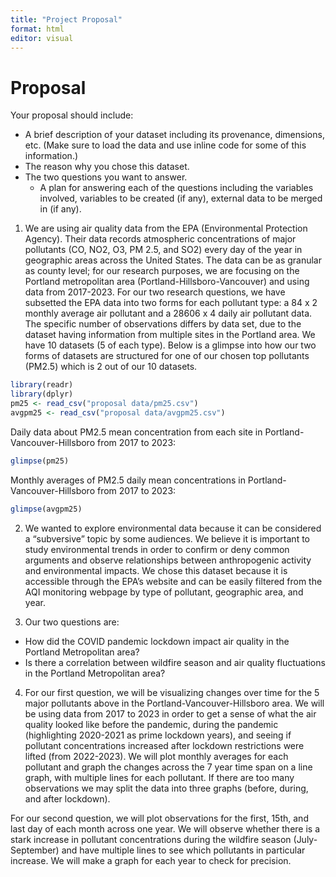 ```yaml
---
title: "Project Proposal"
format: html
editor: visual
---
```


# Proposal

Your proposal should include:

-   A brief description of your dataset including its provenance, dimensions, etc. (Make sure to load the data and use inline code for some of this information.)
-   The reason why you chose this dataset.
-   The two questions you want to answer.
    -   A plan for answering each of the questions including the variables involved, variables to be created (if any), external data to be merged in (if any).

1.  We are using air quality data from the EPA (Environmental Protection Agency). Their data records atmospheric concentrations of major pollutants (CO, NO2, O3, PM 2.5, and SO2) every day of the year in geographic areas across the United States. The data can be as granular as county level; for our research purposes, we are focusing on the Portland metropolitan area (Portland-Hillsboro-Vancouver) and using data from 2017-2023. For our two research questions, we have subsetted the EPA data into two forms for each pollutant type: a 84 x 2 monthly average air pollutant and a 28606 x 4 daily air pollutant data. The specific number of observations differs by data set, due to the dataset having information from multiple sites in the Portland area. We have 10 datasets (5 of each type). Below is a glimpse into how our two forms of datasets are structured for one of our chosen top pollutants (PM2.5) which is 2 out of our 10 datasets.

```r
library(readr)
library(dplyr)
pm25 <- read_csv("proposal data/pm25.csv")
avgpm25 <- read_csv("proposal data/avgpm25.csv")
```

Daily data about PM2.5 mean concentration from each site in Portland-Vancouver-Hillsboro from 2017 to 2023:

```r
glimpse(pm25)
```

Monthly averages of PM2.5 daily mean concentrations in Portland-Vancouver-Hillsboro from 2017 to 2023:

```r
glimpse(avgpm25)
```

2.  We wanted to explore environmental data because it can be considered a "subversive" topic by some audiences. We believe it is important to study environmental trends in order to confirm or deny common arguments and observe relationships between anthropogenic activity and environmental impacts. We chose this dataset because it is accessible through the EPA's website and can be easily filtered from the AQI monitoring webpage by type of pollutant, geographic area, and year.

3.  Our two questions are:

-   How did the COVID pandemic lockdown impact air quality in the Portland Metropolitan area?
-   Is there a correlation between wildfire season and air quality fluctuations in the Portland Metropolitan area?

4.  For our first question, we will be visualizing changes over time for the 5 major pollutants above in the Portland-Vancouver-Hillsboro area. We will be using data from 2017 to 2023 in order to get a sense of what the air quality looked like before the pandemic, during the pandemic (highlighting 2020-2021 as prime lockdown years), and seeing if pollutant concentrations increased after lockdown restrictions were lifted (from 2022-2023). We will plot monthly averages for each pollutant and graph the changes across the 7 year time span on a line graph, with multiple lines for each pollutant. If there are too many observations we may split the data into three graphs (before, during, and after lockdown).

For our second question, we will plot observations for the first, 15th, and last day of each month across one year. We will observe whether there is a stark increase in pollutant concentrations during the wildfire season (July-September) and have multiple lines to see which pollutants in particular increase. We will make a graph for each year to check for precision.
